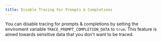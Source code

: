 ```yaml
---
title: Disable Tracing For Prompts & Completions
---
```


You can disable tracing for prompts & completions by setting the enviroment variable `TRACE_PROMPT_COMPLETION_DATA` to `true`.
This feature is aimed towards sensitive data that you don't want to be traced.

